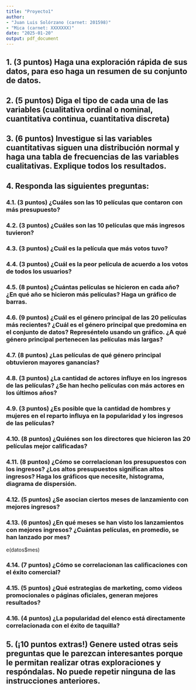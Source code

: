 ```yaml
---
title: "Proyecto1"
author:
- "Juan Luis Solórzano (carnet: 201598)"
- "Mica (carnet: XXXXXXX)"
date: "2025-01-20"
output: pdf_document
---
```




## 1. (3 puntos) Haga una exploración rápida de sus datos, para eso haga un resumen de su conjunto de datos.


## 2. (5 puntos) Diga el tipo de cada una de las variables (cualitativa ordinal o nominal, cuantitativa continua, cuantitativa discreta)


## 3. (6 puntos) Investigue si las variables cuantitativas siguen una distribución normal y haga una tabla de frecuencias de las variables cualitativas. Explique todos los resultados.


## 4. Responda las siguientes preguntas:

### 4.1. (3 puntos) ¿Cuáles son las 10 películas que contaron con más presupuesto?


### 4.2. (3 puntos) ¿Cuáles son las 10 películas que más ingresos tuvieron?


### 4.3. (3 puntos) ¿Cuál es la película que más votos tuvo?


### 4.4. (3 puntos) ¿Cuál es la peor película de acuerdo a los votos de todos los usuarios?


### 4.5. (8 puntos) ¿Cuántas películas se hicieron en cada año? ¿En qué año se hicieron más películas? Haga un gráfico de barras.


### 4.6. (9 puntos) ¿Cuál es el género principal de las 20 películas más recientes? ¿Cuál es el género principal que predomina en el conjunto de datos? Represéntelo usando un gráfico. ¿A qué género principal pertenecen las películas más largas?


### 4.7. (8 puntos) ¿Las películas de qué género principal obtuvieron mayores ganancias?


### 4.8. (3 puntos) ¿La cantidad de actores influye en los ingresos de las películas? ¿Se han hecho películas con más actores en los últimos años?


### 4.9. (3 puntos) ¿Es posible que la cantidad de hombres y mujeres en el reparto influya en la popularidad y los ingresos de las películas?


### 4.10. (8 puntos) ¿Quiénes son los directores que hicieron las 20 películas mejor calificadas?


### 4.11. (8 puntos) ¿Cómo se correlacionan los presupuestos con los ingresos? ¿Los altos presupuestos significan altos ingresos? Haga los gráficos que necesite, histograma, diagrama de dispersión.


### 4.12. (5 puntos) ¿Se asocian ciertos meses de lanzamiento con mejores ingresos?


### 4.13. (6 puntos) ¿En qué meses se han visto los lanzamientos con mejores ingresos? ¿Cuántas películas, en promedio, se han lanzado por mes?
e(datos$mes)


### 4.14. (7 puntos) ¿Cómo se correlacionan las calificaciones con el éxito comercial?


### 4.15. (5 puntos) ¿Qué estrategias de marketing, como videos promocionales o páginas oficiales, generan mejores resultados?


### 4.16. (4 puntos) ¿La popularidad del elenco está directamente correlacionada con el éxito de taquilla?


## 5. (¡10 puntos extras!) Genere usted otras seis preguntas que le parezcan interesantes porque le permitan realizar otras exploraciones y respóndalas. No puede repetir ninguna de las instrucciones anteriores.



